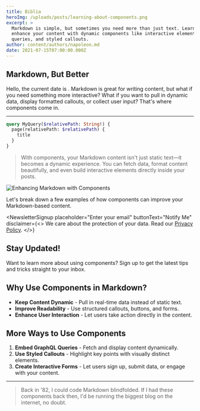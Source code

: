 ```yaml
---
title: Biblia
heroImg: /uploads/posts/learning-about-components.png
excerpt: >
  Markdown is simple, but sometimes you need more than just text. Learn how to
  enhance your content with dynamic components like interactive elements, custom
  queries, and styled callouts.
author: content/authors/napoleon.md
date: 2021-07-15T07:00:00.000Z
---
```


## Markdown, But Better

Hello, the current date is <DateTime format="local" />. Markdown is great for writing content, but what if you need something more interactive? What if you want to pull in dynamic data, display formatted callouts, or collect user input? That's where components come in.

***

```graphql
query MyQuery($relativePath: String!) {
  page(relativePath: $relativePath) {
    title
  }
}
```

> With components, your Markdown content isn't just static text—it becomes a dynamic experience. You can fetch data, format content beautifully, and even build interactive elements directly inside your posts.

![Enhancing Markdown with Components](/uploads/unsplash-75EFpyXu3Wg.jpg)

Let's break down a few examples of how components can improve your Markdown-based content.

<NewsletterSignup
  placeholder="Enter your email"
  buttonText="Notify Me"
  disclaimer={<>
    We care about the protection of your data. Read our [Privacy Policy](http://example.com).
  </>}
>
  ## Stay Updated!

  Want to learn more about using components? Sign up to get the latest tips and tricks straight to your inbox.
</NewsletterSignup>

## Why Use Components in Markdown?

* **Keep Content Dynamic** - Pull in real-time data instead of static text.
* **Improve Readability** - Use structured callouts, buttons, and forms.
* **Enhance User Interaction** - Let users take action directly in the content.

## More Ways to Use Components

1. **Embed GraphQL Queries** - Fetch and display content dynamically.
2. **Use Styled Callouts** - Highlight key points with visually distinct elements.
3. **Create Interactive Forms** - Let users sign up, submit data, or engage with your content.

***

<BlockQuote authorName="Uncle Rico AI">
  Back in '82, I could code Markdown blindfolded. If I had these components back then, I'd be running the biggest blog on the internet, no doubt.
</BlockQuote>
